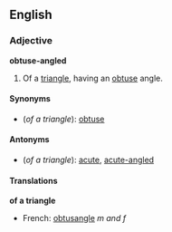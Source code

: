 ==English==
===Adjective===
'''obtuse-angled'''

#{{geometry}} Of a [[triangle]], having an [[obtuse]] angle.

====Synonyms====
*(''of a triangle''): [[obtuse]]

====Antonyms====
*(''of a triangle''): [[acute]], [[acute-angled]]

====Translations====

'''of a triangle'''
{{top}}
*French: [[obtusangle]] ''m and f''
{{mid}}
{{bottom}}